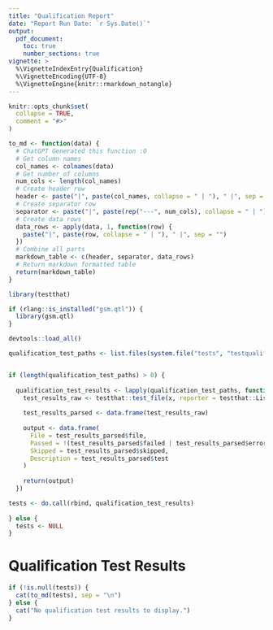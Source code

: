 ```yaml
---
title: "Qualification Report"
date: "Report Run Date: `r Sys.Date()`"
output: 
  pdf_document:
    toc: true
    number_sections: true
vignette: >
  %\VignetteIndexEntry{Qualification}
  %\VignetteEncoding{UTF-8}
  %\VignetteEngine{knitr::rmarkdown_notangle}
---
```


```r
knitr::opts_chunk$set(
  collapse = TRUE,
  comment = "#>"
)

to_md <- function(data) {
  # ChatGPT Generated this function :O
  # Get column names
  col_names <- colnames(data)
  # Get number of columns
  num_cols <- length(col_names)
  # Create header row
  header <- paste("|", paste(col_names, collapse = " | "), " |", sep = "")
  # Create separator row
  separator <- paste("|", paste(rep("---", num_cols), collapse = " | "), " |", sep = "")
  # Create data rows
  data_rows <- apply(data, 1, function(row) {
    paste("|", paste(row, collapse = " | "), " |", sep = "")
  })
  # Combine all parts
  markdown_table <- c(header, separator, data_rows)
  # Return markdown formatted table
  return(markdown_table)
}

```

```r
library(testthat)

if (rlang::is_installed("gsm.qtl")) {
  library(gsm.qtl)
}

devtools::load_all()

qualification_test_paths <- list.files(system.file("tests", "testqualification", "qualification", package = "gsm.qtl"), pattern = ".R", full.names = TRUE)


if (length(qualification_test_paths) > 0) {
  
  qualification_test_results <- lapply(qualification_test_paths, function(x) {
    test_results_raw <- testthat::test_file(x, reporter = testthat::ListReporter, package = "gsm.qtl")
    
    test_results_parsed <- data.frame(test_results_raw)
    
    output <- data.frame(
      File = test_results_parsed$file,
      Passed = !(test_results_parsed$failed | test_results_parsed$error),
      Skipped = test_results_parsed$skipped,
      Description = test_results_parsed$test
    )
    
    return(output)
  })

tests <- do.call(rbind, qualification_test_results)
  
} else {
  tests <- NULL
}

```

# Qualification Test Results

```r

if (!is.null(tests)) {
  cat(to_md(tests), sep = "\n")
} else {
  cat("No qualification test results to display.")
}
```
